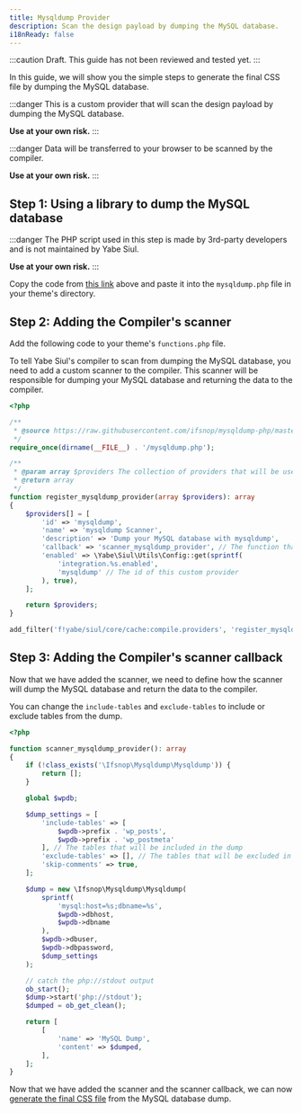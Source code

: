 ```yaml
---
title: Mysqldump Provider
description: Scan the design payload by dumping the MySQL database. 
i18nReady: false
---
```


:::caution
Draft. This guide has not been reviewed and tested yet.
:::

In this guide, we will show you the simple steps to generate the final CSS file by dumping the MySQL database.

:::danger
This is a custom provider that will scan the design payload by dumping the MySQL database.

**Use at your own risk.**
:::

:::danger
Data will be transferred to your browser to be scanned by the compiler.

**Use at your own risk.**
:::


## Step 1: Using a library to dump the MySQL database

:::danger
The PHP script used in this step is made by 3rd-party developers and is not maintained by Yabe Siul.

**Use at your own risk.**
:::


Copy the code from [this link](https://raw.githubusercontent.com/ifsnop/mysqldump-php/master/src/Ifsnop/Mysqldump/Mysqldump.php) above and paste it into the `mysqldump.php` file in your theme's directory.

## Step 2: Adding the Compiler's scanner

Add the following code to your theme's `functions.php` file.

To tell Yabe Siul's compiler to scan from dumping the MySQL database, you need to add a custom scanner to the compiler. This scanner will be responsible for dumping your MySQL database and returning the data to the compiler.

```php
<?php

/**
 * @source https://raw.githubusercontent.com/ifsnop/mysqldump-php/master/src/Ifsnop/Mysqldump/Mysqldump.php
 */
require_once(dirname(__FILE__) . '/mysqldump.php');

/**
 * @param array $providers The collection of providers that will be used to scan the design payload
 * @return array
 */
function register_mysqldump_provider(array $providers): array
{
    $providers[] = [
        'id' => 'mysqldump',
        'name' => 'mysqldump Scanner',
        'description' => 'Dump your MySQL database with mysqldump',
        'callback' => 'scanner_mysqldump_provider', // The function that will be called to get the data
        'enabled' => \Yabe\Siul\Utils\Config::get(sprintf(
            'integration.%s.enabled',
            'mysqldump' // The id of this custom provider
        ), true),
    ];

    return $providers;
}

add_filter('f!yabe/siul/core/cache:compile.providers', 'register_mysqldump_provider');
```

## Step 3: Adding the Compiler's scanner callback

Now that we have added the scanner, we need to define how the scanner will dump the MySQL database and return the data to the compiler.

You can change the `include-tables` and `exclude-tables` to include or exclude tables from the dump.

```php
<?php

function scanner_mysqldump_provider(): array
{
    if (!class_exists('\Ifsnop\Mysqldump\Mysqldump')) {
        return [];
    }

    global $wpdb;

    $dump_settings = [
        'include-tables' => [
            $wpdb->prefix . 'wp_posts', 
            $wpdb->prefix . 'wp_postmeta'
        ], // The tables that will be included in the dump
        'exclude-tables' => [], // The tables that will be excluded in the dump
        'skip-comments' => true,
    ];

    $dump = new \Ifsnop\Mysqldump\Mysqldump(
        sprintf(
            'mysql:host=%s;dbname=%s',
            $wpdb->dbhost,
            $wpdb->dbname
        ),
        $wpdb->dbuser,
        $wpdb->dbpassword,
        $dump_settings
    );

    // catch the php://stdout output
    ob_start();
    $dump->start('php://stdout');
    $dumped = ob_get_clean();

    return [
        [
            'name' => 'MySQL Dump',
            'content' => $dumped,
        ],
    ];
}
```

Now that we have added the scanner and the scanner callback, we can now [generate the final CSS file](../../common/production#generating-the-cached-css-file) from the MySQL database dump.